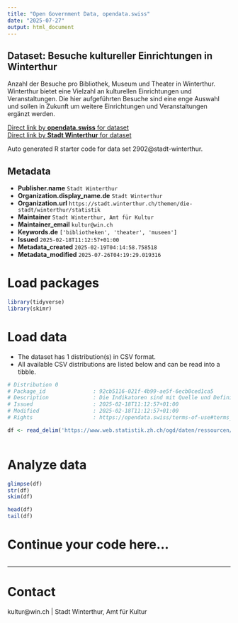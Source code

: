 ```yaml
---
title: "Open Government Data, opendata.swiss"
date: "2025-07-27"
output: html_document
---
```


## Dataset: Besuche kultureller Einrichtungen in Winterthur

Anzahl der Besuche pro Bibliothek, Museum und Theater in Winterthur. Winterthur bietet eine Vielzahl an kulturellen Einrichtungen und Veranstaltungen. Die hier aufgeführten Besuche sind eine enge Auswahl und sollen in Zukunft um weitere Einrichtungen und Veranstaltungen ergänzt werden.

[Direct link by **opendata.swiss** for dataset](https://opendata.swiss/de/dataset/besuche-kultureller-einrichtungen-in-winterthur)<br>
[Direct link by **Stadt Winterthur** for dataset]()

Auto generated R starter code for data set 2902@stadt-winterthur.

## Metadata

- **Publisher.name** `Stadt Winterthur`
- **Organization.display_name.de** `Stadt Winterthur`
- **Organization.url** `https://stadt.winterthur.ch/themen/die-stadt/winterthur/statistik`
- **Maintainer** `Stadt Winterthur, Amt für Kultur`
- **Maintainer_email** `kultur@win.ch`
- **Keywords.de** `['bibliotheken', 'theater', 'museen']`
- **Issued** `2025-02-18T11:12:57+01:00`
- **Metadata_created** `2025-02-19T04:14:58.758518`
- **Metadata_modified** `2025-07-26T04:19:29.019316`


# Load packages

```r

library(tidyverse)
library(skimr)

```

# Load data

-   The dataset has 1 distribution(s) in CSV format.
-   All available CSV distributions are listed below and can be read into a tibble.

```r

# Distribution 0
# Package_id               : 92cb5116-021f-4b99-ae5f-6ecb0ced1ca5
# Description              : Die Indikatoren sind mit Quelle und Definition in der Ressource «Dokumentation Daten» vollständig beschrieben.
# Issued                   : 2025-02-18T11:12:57+01:00
# Modified                 : 2025-02-18T11:12:57+01:00
# Rights                   : https://opendata.swiss/terms-of-use#terms_open

df <- read_delim('https://www.web.statistik.zh.ch/ogd/daten/ressourcen/KTZH_00002902_00005968.csv')



```

# Analyze data

```r

glimpse(df)
str(df)
skim(df)

head(df)
tail(df)

```

# Continue your code here...

```r

```

------------------------------------------------------------------------

# Contact

kultur@win.ch | Stadt Winterthur, Amt für Kultur
